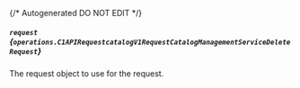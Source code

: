 {/* Autogenerated DO NOT EDIT  */}

##### `request` *{`operations.C1APIRequestcatalogV1RequestCatalogManagementServiceDeleteRequest`}*
The request object to use for the request.
<Collapsible openLabel={Labels.showProperties} closeLabel={Labels.hideProperties}>
    <C1APIRequestcatalogV1RequestCatalogManagementServiceDeleteRequest/>
</Collapsible>


